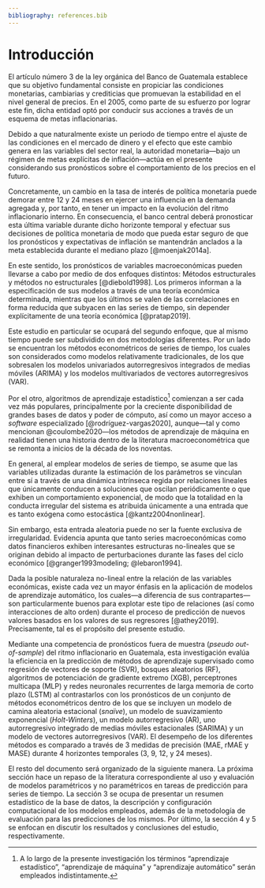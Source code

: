 ```yaml
---
bibliography: references.bib
---
```


# Introducción

El artículo número 3 de la ley orgánica del Banco de Guatemala establece que su objetivo fundamental consiste en propiciar las condiciones monetarias, cambiarias y crediticias que promuevan la estabilidad en el nivel general de precios. En el 2005, como parte de su esfuerzo por lograr este fin, dicha entidad optó por conducir sus acciones a través de un esquema de metas inflacionarias.

Debido a que naturalmente existe un periodo de tiempo entre el ajuste de las condiciones en el mercado de dinero y el efecto que este cambio genera en las variables del sector real, la autoridad monetaria---bajo un régimen de metas explícitas de inflación---actúa en el presente considerando sus pronósticos sobre el comportamiento de los precios en el futuro.

Concretamente, un cambio en la tasa de interés de política monetaria puede demorar entre 12 y 24 meses en ejercer una influencia en la demanda agregada y, por tanto, en tener un impacto en la evolución del ritmo inflacionario interno. En consecuencia, el banco central deberá pronosticar esta última variable durante dicho horizonte temporal y efectuar sus decisiones de política monetaria de modo que pueda estar seguro de que los pronósticos y expectativas de inflación se mantendrán anclados a la meta establecida durante el mediano plazo [@moenjak2014a].

En este sentido, los pronósticos de variables macroeconómicas pueden llevarse a cabo por medio de dos enfoques distintos: Métodos estructurales y métodos no estructurales [@diebold1998]. Los primeros informan a la especificación de sus modelos a través de una teoría económica determinada, mientras que los últimos se valen de las correlaciones en forma reducida que subyacen en las series de tiempo, sin depender explícitamente de una teoría económica [@pratap2019].

Este estudio en particular se ocupará del segundo enfoque, que al mismo tiempo puede ser subdividido en dos metodologías diferentes. Por un lado se encuentran los métodos econométricos de series de tiempo, los cuales son considerados como modelos relativamente tradicionales, de los que sobresalen los modelos univariados autorregresivos integrados de medias móviles (ARIMA) y los modelos multivariados de vectores autorregresivos (VAR).

Por el otro, algoritmos de aprendizaje estadístico[^1] comienzan a ser cada vez más populares, principalmente por la creciente disponibilidad de grandes bases de datos y poder de cómputo, así como un mayor acceso a *software* especializado [@rodríguez-vargas2020], aunque---tal y como mencionan @coulombe2020---los métodos de aprendizaje de máquina en realidad tienen una historia dentro de la literatura macroeconométrica que se remonta a inicios de la década de los noventas.

[^1]: A lo largo de la presente investigación los términos "aprendizaje estadístico", "aprendizaje de máquina" y "aprendizaje automático" serán empleados indistintamente.

En general, al emplear modelos de series de tiempo, se asume que las variables utilizadas durante la estimación de los parámetros se vinculan entre sí a través de una dinámica intrínseca regida por relaciones lineales que únicamente conducen a soluciones que oscilan periódicamente o que exhiben un comportamiento exponencial, de modo que la totalidad en la conducta irregular del sistema es atribuida únicamente a una entrada que es tanto exógena como estocástica [@kantz2004nonlinear].

Sin embargo, esta entrada aleatoria puede no ser la fuente exclusiva de irregularidad. Evidencia apunta que tanto series macroeconómicas como datos financieros exhiben interesantes estructuras no-lineales que se originan debido al impacto de perturbaciones durante las fases del ciclo económico [@granger1993modeling; @lebaron1994].

Dada la posible naturaleza no-lineal entre la relación de las variables económicas, existe cada vez un mayor énfasis en la aplicación de modelos de aprendizaje automático, los cuales---a diferencia de sus contrapartes---son particularmente buenos para explotar este tipo de relaciones (así como interacciones de alto orden) durante el proceso de predicción de nuevos valores basados en los valores de sus regresores [@athey2019]. Precisamente, tal es el propósito del presente estudio.

Mediante una competencia de pronósticos fuera de muestra (*pseudo out-of-sample*) del ritmo inflacionario en Guatemala, esta investigación evalúa la eficiencia en la predicción de métodos de aprendizaje supervisado como regresión de vectores de soporte (SVR), bosques aleatorios (RF), algoritmos de potenciación de gradiente extremo (XGB), perceptrones multicapa (MLP) y redes neuronales recurrentes de larga memoria de corto plazo (LSTM) al contrastarlos con los pronósticos de un conjunto de métodos econométricos dentro de los que se incluyen un modelo de camina aleatoria estacional (*snaïve*), un modelo de suavizamiento exponencial (*Holt-Winters*), un modelo autorregresivo (AR), uno autorregresivo integrado de medias móviles estacionales (SARIMA) y un modelo de vectores autorregresivos (VAR). El desempeño de los diferentes métodos es comparado a través de 3 medidas de precisión (MAE, rMAE y MASE) durante 4 horizontes temporales (3, 9, 12, y 24 meses).

El resto del documento será organizado de la siguiente manera. La próxima sección hace un repaso de la literatura correspondiente al uso y evaluación de modelos paramétricos y no paramétricos en tareas de predicción para series de tiempo. La sección 3 se ocupa de presentar un resumen estadístico de la base de datos, la descripción y configuración computacional de los modelos empleados, además de la metodología de evaluación para las predicciones de los mismos. Por último, la sección 4 y 5 se enfocan en discutir los resultados y conclusiones del estudio, respectivamente.
